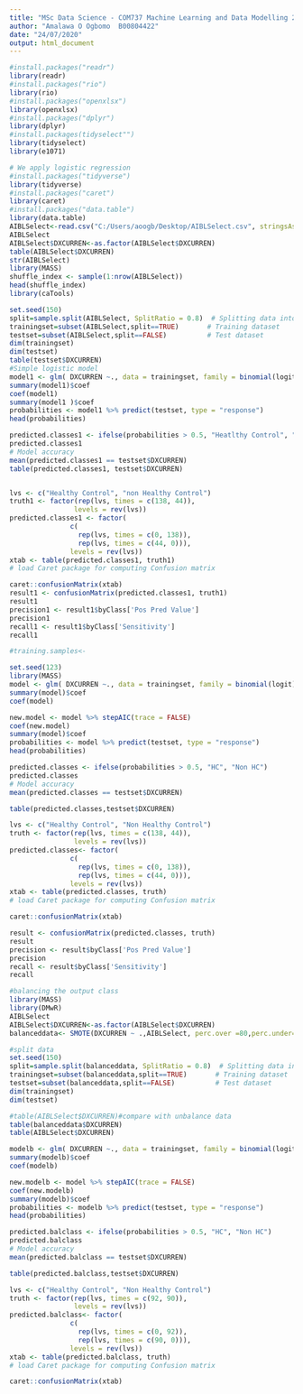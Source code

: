 ```yaml
---
title: "MSc Data Science - COM737 Machine Learning and Data Modelling 2019/20"
author: "Amalawa O Ogbomo  B00804422"
date: "24/07/2020"
output: html_document
---
```


```r
#install.packages("readr")
library(readr)
#install.packages("rio")
library(rio)
#install.packages("openxlsx")
library(openxlsx)
#install.packages("dplyr")
library(dplyr)
#install.packages(tidyselect"")
library(tidyselect)
library(e1071)
```

```r

# We apply logistic regression 
#install.packages("tidyverse")
library(tidyverse)
#install.packages("caret")
library(caret)
#install.packages("data.table")
library(data.table)
AIBLSelect<-read.csv("C:/Users/aoogb/Desktop/AIBLSelect.csv", stringsAsFactors = TRUE)
AIBLSelect
AIBLSelect$DXCURREN<-as.factor(AIBLSelect$DXCURREN)
table(AIBLSelect$DXCURREN)
str(AIBLSelect)
library(MASS)
shuffle_index <- sample(1:nrow(AIBLSelect))
head(shuffle_index)
library(caTools)

set.seed(150)    
split=sample.split(AIBLSelect, SplitRatio = 0.8)  # Splitting data into training and test dataset
trainingset=subset(AIBLSelect,split==TRUE)       # Training dataset
testset=subset(AIBLSelect,split==FALSE)          # Test dataset
dim(trainingset)
dim(testset)
table(testset$DXCURREN)
#Simple logistic model
model1 <- glm( DXCURREN ~., data = trainingset, family = binomial(logit), maxit = 100)
summary(model1)$coef
coef(model1)
summary(model1 )$coef
probabilities <- model1 %>% predict(testset, type = "response")
head(probabilities)

predicted.classes1 <- ifelse(probabilities > 0.5, "Heatlthy Control", "Non Healthy Control")
predicted.classes1
# Model accuracy
mean(predicted.classes1 == testset$DXCURREN)
table(predicted.classes1, testset$DXCURREN)


lvs <- c("Healthy Control", "non Healthy Control")
truth1 <- factor(rep(lvs, times = c(138, 44)),
                levels = rev(lvs))
predicted.classes1 <- factor(
               c(
                 rep(lvs, times = c(0, 138)),
                 rep(lvs, times = c(44, 0))),               
               levels = rev(lvs))
xtab <- table(predicted.classes1, truth1)
# load Caret package for computing Confusion matrix

caret::confusionMatrix(xtab)
result1 <- confusionMatrix(predicted.classes1, truth1)
result1
precision1 <- result1$byClass['Pos Pred Value']
precision1 
recall1 <- result1$byClass['Sensitivity']
recall1
```


```r
#training.samples<-

set.seed(123)
library(MASS)
model <- glm( DXCURREN ~., data = trainingset, family = binomial(logit), maxit = 100)
summary(model)$coef
coef(model)

new.model <- model %>% stepAIC(trace = FALSE)
coef(new.model)
summary(model)$coef
probabilities <- model %>% predict(testset, type = "response")
head(probabilities)

predicted.classes <- ifelse(probabilities > 0.5, "HC", "Non HC")
predicted.classes
# Model accuracy
mean(predicted.classes == testset$DXCURREN)

table(predicted.classes,testset$DXCURREN)

lvs <- c("Healthy Control", "Non Healthy Control")
truth <- factor(rep(lvs, times = c(138, 44)),
                levels = rev(lvs))
predicted.classes<- factor(
               c(
                 rep(lvs, times = c(0, 138)),
                 rep(lvs, times = c(44, 0))),               
               levels = rev(lvs))
xtab <- table(predicted.classes, truth)
# load Caret package for computing Confusion matrix

caret::confusionMatrix(xtab)

result <- confusionMatrix(predicted.classes, truth)
result
precision <- result$byClass['Pos Pred Value']
precision 
recall <- result$byClass['Sensitivity']
recall
```


```r
#balancing the output class
library(MASS)
library(DMwR)
AIBLSelect
AIBLSelect$DXCURREN<-as.factor(AIBLSelect$DXCURREN)
balanceddata<- SMOTE(DXCURREN ~ .,AIBLSelect, perc.over =80,perc.under=225.5)

#split data
set.seed(150)    
split=sample.split(balanceddata, SplitRatio = 0.8)  # Splitting data into training and test dataset
trainingset=subset(balanceddata,split==TRUE)       # Training dataset
testset=subset(balanceddata,split==FALSE)          # Test dataset
dim(trainingset)
dim(testset)

#table(AIBLSelect$DXCURREN)#compare with unbalance data 
table(balanceddata$DXCURREN)
table(AIBLSelect$DXCURREN)

modelb <- glm( DXCURREN ~., data = trainingset, family = binomial(logit), maxit = 100)
summary(modelb)$coef
coef(modelb)

new.modelb <- model %>% stepAIC(trace = FALSE)
coef(new.modelb)
summary(modelb)$coef
probabilities <- modelb %>% predict(testset, type = "response")
head(probabilities)

predicted.balclass <- ifelse(probabilities > 0.5, "HC", "Non HC")
predicted.balclass
# Model accuracy
mean(predicted.balclass == testset$DXCURREN)

table(predicted.balclass,testset$DXCURREN)

lvs <- c("Healthy Control", "Non Healthy Control")
truth <- factor(rep(lvs, times = c(92, 90)),
                levels = rev(lvs))
predicted.balclass<- factor(
               c(
                 rep(lvs, times = c(0, 92)),
                 rep(lvs, times = c(90, 0))),               
               levels = rev(lvs))
xtab <- table(predicted.balclass, truth)
# load Caret package for computing Confusion matrix

caret::confusionMatrix(xtab)
```
